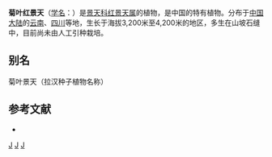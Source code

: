 {{Speciesbox 
| genus = Rhodiola
| species = chrysanthemifolia
| authority = (Lévl.) [[傅书遐|S. H. Fu]]
}}

'''菊叶红景天'''（[[学名|学名]]：{{lang|la|''Rhodiola chrysanthemifolia''}}）是[[景天科|景天科]][[红景天属|红景天属]]的植物，是中国的特有植物。分布于[[中国大陆|中国大陆]]的[[云南|云南]]、[[四川|四川]]等地，生长于海拔3,200米至4,200米的地区，多生在山坡石缝中，目前尚未由人工引种栽培。

== 别名 ==
菊叶景天（拉汉种子植物名称）

== 参考文献 ==
<div class="references-small">
* {{cite web| url =http://www.bioinfo.cn/db05/KmzwSpecies.php?action=view&id=5868| title =菊叶红景天| work =《中国高等植物数据库全库》| publisher =中国科学院微生物研究所| author =昆明植物研究所| accessdate =2009-02-25| deadurl =yes| archiveurl =https://web.archive.org/web/20160305053735/http://www.bioinfo.cn/db05/KmzwSpecies.php?action=view&id=5868| archivedate =2016-03-05}}
</div>
{{Taxonbar|from=Q15232096}}

{{DEFAULTSORT:Rhodiola chrysanthemifolia}}
[[Category:红景天属|J]]
[[Category:中國特有植物|J]]
[[Category:四川植物|J]]